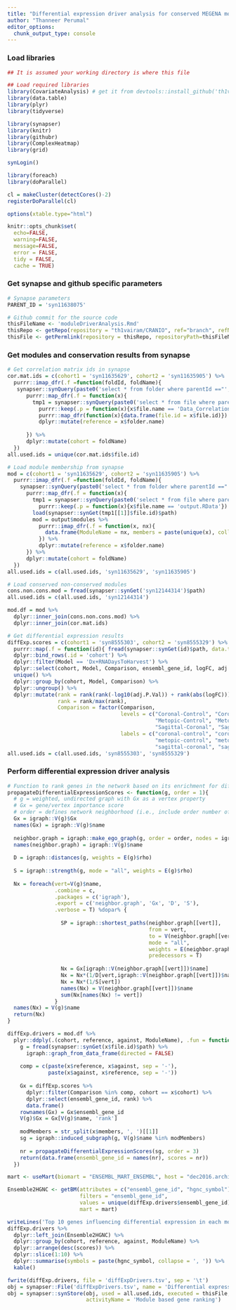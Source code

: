 ```yaml
---
title: "Differential expression driver analysis for conserved MEGENA modules"
author: "Thanneer Perumal"
editor_options: 
  chunk_output_type: console
---
```

### Load libraries
```r
## It is assumed your working directory is where this file

## Load required libraries
library(CovariateAnalysis) # get it from devtools::install_github('th1vairam/CovariateAnalysis@dev')
library(data.table)
library(plyr)
library(tidyverse)

library(synapser)
library(knitr)
library(githubr)
library(ComplexHeatmap)
library(grid)

synLogin()

library(foreach)
library(doParallel)

cl = makeCluster(detectCores()-2)
registerDoParallel(cl)

options(xtable.type="html")

knitr::opts_chunk$set(
  echo=FALSE,
  warning=FALSE,
  message=FALSE,
  error = FALSE,
  tidy = FALSE,
  cache = TRUE)
```
### Get synapse and github specific parameters
```r
# Synapse parameters
PARENT_ID = 'syn11638075'

# Github commit for the source code
thisFileName <- 'moduleDriverAnalysis.Rmd'
thisRepo <- getRepo(repository = "th1vairam/CRANIO", ref="branch", refName='moduleAnalysis')
thisFile <- getPermlink(repository = thisRepo, repositoryPath=thisFileName)
```
### Get modules and conservation results from synapse
```r
# Get correlation matrix ids in synapse
cor.mat.ids = c(cohort1 = 'syn11635629', cohort2 = 'syn11635905') %>%
  purrr::imap_dfr(.f =function(foldId, foldName){
   synapser::synQuery(paste0('select * from folder where parentId =="', foldId, '"'))$results %>%
      purrr::map_dfr(.f = function(x){
        tmp1 = synapser::synQuery(paste0('select * from file where parentId =="', x$folder.id, '"'))$results %>% 
          purrr::keep(.p = function(x){x$file.name == 'Data_Correlation.txt'}) %>%
          purrr::map_dfr(function(x){data.frame(file.id = x$file.id)}) %>%
          dplyr::mutate(reference = x$folder.name)
          
      }) %>%
      dplyr::mutate(cohort = foldName)
  })
all.used.ids = unique(cor.mat.ids$file.id)

# Load module membership from synapse
mod = c(cohort1 = 'syn11635629', cohort2 = 'syn11635905') %>%
  purrr::imap_dfr(.f =function(foldId, foldName){
    synapser::synQuery(paste0('select * from folder where parentId =="', foldId, '"'))$results %>%
      purrr::map_dfr(.f = function(x){
        tmp1 = synapser::synQuery(paste0('select * from file where parentId =="', x$folder.id, '"'))$results %>%
          purrr::keep(.p = function(x){x$file.name == 'output.RData'})
        load(synapser::synGet(tmp1[[1]]$file.id)$path)
        mod = output$modules %>%
          purrr::imap_dfr(.f = function(x, nx){
            data.frame(ModuleName = nx, members = paste(unique(x), collapse = ', '))
          }) %>%
          dplyr::mutate(reference = x$folder.name)
      }) %>%
      dplyr::mutate(cohort = foldName)
  })
all.used.ids = c(all.used.ids, 'syn11635629', 'syn11635905')

# Load conserved non-conserved modules
cons.non.cons.mod = fread(synapser::synGet('syn12144314')$path)
all.used.ids = c(all.used.ids, 'syn12144314')

mod.df = mod %>%
  dplyr::inner_join(cons.non.cons.mod) %>%
  dplyr::inner_join(cor.mat.ids)

# Get differential expression results
diffExp.scores = c(cohort1 = 'syn8555303', cohort2 = 'syn8555329') %>%
  purrr::map(.f = function(id){ fread(synapser::synGet(id)$path, data.table = F) }) %>%
  dplyr::bind_rows(.id = 'cohort') %>%
  dplyr::filter(Model == 'Dx+RNADaysToHarvest') %>%
  dplyr::select(cohort, Model, Comparison, ensembl_gene_id, logFC, adj.P.Val) %>%
  unique() %>%
  dplyr::group_by(cohort, Model, Comparison) %>%
  dplyr::ungroup() %>%
  dplyr::mutate(rank = rank(rank(-log10(adj.P.Val)) + rank(abs(logFC))),
                rank = rank/max(rank),
                Comparison = factor(Comparison, 
                                    levels = c("Coronal-Control", "Coronal-Lambdoid", "Lambdoid-Control",
                                               "Metopic-Control", "Metopic-Lambdoid", "Sagittal-Control",
                                               "Sagittal-Coronal", "Sagittal-Lambdoid", "Sagittal-Metopic"),
                                    labels = c("coronal-control", "coronal-lambdoid", "lambdoid-control",
                                               "metopic-control", "metopic-lambdoid", "sagittal-control",
                                               "sagittal-coronal", "sagittal-lambdoid", "sagittal-metopic")))
all.used.ids = c(all.used.ids, 'syn8555303', 'syn8555329')
```

### Perform differential expression driver analysis
```r
# Function to rank genes in the network based on its enrichment for differential expression
propagateDifferentialExpressionScores <- function(g, order = 1){
  # g = weighted, undirected graph with Gx as a vertex property
  # Gx = gene/vertex importance score
  # order = defines network neighborhood (i.e., include order number of nodes away from selected node)
  Gx = igraph::V(g)$Gx
  names(Gx) = igraph::V(g)$name
  
  neighbor.graph = igraph::make_ego_graph(g, order = order, nodes = igraph::V(g), mode = "all")
  names(neighbor.graph) = igraph::V(g)$name
  
  D = igraph::distances(g, weights = E(g)$rho)
  
  S = igraph::strength(g, mode = "all", weights = E(g)$rho)
  
  Nx = foreach(vert=V(g)$name,
               .combine = c,
               .packages = c('igraph'),
               .export = c('neighbor.graph', 'Gx', 'D', 'S'),
               .verbose = T) %dopar% {
                 
                 SP = igraph::shortest_paths(neighbor.graph[[vert]], 
                                             from = vert, 
                                             to = V(neighbor.graph[[vert]]), 
                                             mode = "all", 
                                             weights = E(neighbor.graph[[vert]])$rho,
                                             predecessors = T)
                 
                 Nx = Gx[igraph::V(neighbor.graph[[vert]])$name]
                 Nx = Nx*(1/D[vert,igraph::V(neighbor.graph[[vert]])$name])
                 Nx = Nx*(1/S[vert])
                 names(Nx) = V(neighbor.graph[[vert]])$name
                 sum(Nx[names(Nx) != vert])
               }
  names(Nx) = V(g)$name
  return(Nx)
}

diffExp.drivers = mod.df %>%
  plyr::ddply(.(cohort, reference, against, ModuleName), .fun = function(x){
    g = fread(synapser::synGet(x$file.id)$path) %>%
      igraph::graph_from_data_frame(directed = FALSE)
    
    comp = c(paste(x$reference, x$against, sep = '-'),
             paste(x$against, x$reference, sep = '-'))
    
    Gx = diffExp.scores %>%
      dplyr::filter(Comparison %in% comp, cohort == x$cohort) %>%
      dplyr::select(ensembl_gene_id, rank) %>%
      data.frame()
    rownames(Gx) = Gx$ensembl_gene_id
    V(g)$Gx = Gx[V(g)$name, 'rank']
    
    modMembers = str_split(x$members, ', ')[[1]]
    sg = igraph::induced_subgraph(g, V(g)$name %in% modMembers)
    
    nr = propagateDifferentialExpressionScores(sg, order = 3)
    return(data.frame(ensembl_gene_id = names(nr), scores = nr))  
  })

mart <- useMart(biomart = "ENSEMBL_MART_ENSEMBL", host = "dec2016.archive.ensembl.org", dataset = "hsapiens_gene_ensembl")

Ensemble2HGNC <- getBM(attributes = c("ensembl_gene_id", "hgnc_symbol"),
                       filters = "ensembl_gene_id", 
                       values = unique(diffExp.drivers$ensembl_gene_id),
                       mart = mart)

writeLines('Top 10 genes influencing differential expression in each modules')
diffExp.drivers %>%
  dplyr::left_join(Ensemble2HGNC) %>%
  dplyr::group_by(cohort, reference, against, ModuleName) %>%
  dplyr::arrange(desc(scores)) %>%
  dplyr::slice(1:10) %>%
  dplyr::summarise(symbols = paste(hgnc_symbol, collapse = ', ')) %>%
  kable()
```
```r
fwrite(diffExp.drivers, file = 'diffExpDrivers.tsv', sep = '\t')
obj = synapser::File('diffExpDrivers.tsv', name = 'Differential expression drive rankings', parentId = PARENT_ID)
obj = synapser::synStore(obj, used = all.used.ids, executed = thisFile, 
                         activityName = 'Module based gene ranking')
```